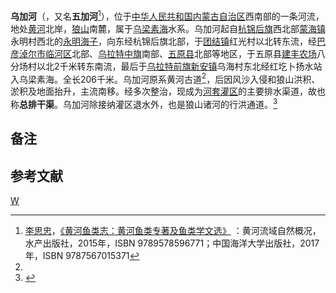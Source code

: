 {{Otheruses|乌加布河|other=西南非洲纳米比亚境内的一条季节性河流}}
'''乌加河'''（{{mong|m=ᠦᠵᠦᠬᠦᠷ<br>ᠭᠤᠤᠯ|k=}}{{noteTag|1=蒙文拼法参考自“乌加河镇”。}}，又名'''五加河'''<ref name="Fishes_YR">[[李思忠_(鱼类学家)|李思忠]]，[https://openlibrary.org/books/OL25879703M/Fishes_of_the_Yellow_River_and_Beyond 《黄河鱼类志：黄河鱼类专著及鱼类学文选》] {{Wayback|url=https://openlibrary.org/books/OL25879703M/Fishes_of_the_Yellow_River_and_Beyond |date=20210215031550 }}：黄河流域自然概况，水产出版社，2015年，ISBN 9789578596771；中国海洋大学出版社，2017年，ISBN 9787567015371</ref>），位于[[中华人民共和国|中华人民共和国]][[内蒙古自治区|内蒙古自治区]]西南部的一条河流，地处[[黄河|黄河]]北岸，[[狼山_(内蒙古)|狼山]]南麓，属于[[乌梁素海|乌梁素海]]水系。乌加河起自[[杭锦后旗|杭锦后旗]]西北部[[蒙海镇|蒙海镇]]永明村西北的[[永明海子|永明海子]]，向东经杭锦后旗北部，于[[团结镇_(杭锦后旗)|团结镇]]红光村以北转东流，经[[巴彦淖尔市|巴彦淖尔市]][[临河区|临河区]]北部、[[乌拉特中旗|乌拉特中旗]]南部、[[五原县|五原县]]北部等地区，于五原县[[巴彦淖尔市建丰农场|建丰农场]]八分场村以北2千米转东南流，最后于[[乌拉特前旗|乌拉特前旗]][[新安镇_(乌拉特前旗)|新安镇]]乌海村东北经红圪卜扬水站入乌梁素海。全长206千米。乌加河原系黄河古道<ref name="Fishes_YR"/>，后因风沙入侵和狼山洪积、淤积及地面抬升，主流南移。经多次整治，现成为[[河套灌区|河套灌区]]的主要排水渠道，故也称'''总排干渠'''。乌加河除接纳灌区退水外，也是狼山诸河的行洪通道。<ref name="中国河湖大典">{{cite book zh |author=《[[中国河湖大典|中国河湖大典]]》编纂委员会 |title=《中国河湖大典·黄河卷》 |format=M |edition=1 |location=北京 |publisher=中国水利水电出版社 |date=2014年4月 |pages=100页 |id= ISBN 978-7-5170-1937-4}}</ref>
==备注==
{{noteFoot}}
==参考文献==
{{reflist}}

{{黄河}}
{{China-river-stub}}


[[Category:内蒙古河流|W]]